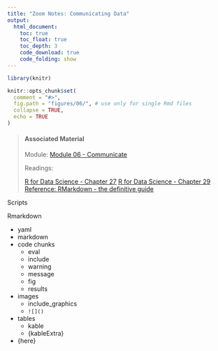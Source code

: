 ```yaml
---
title: "Zoom Notes: Communicating Data"
output:
  html_document:
    toc: true
    toc_float: true
    toc_depth: 3
    code_download: true
    code_folding: show
---
```


```r
library(knitr)

knitr::opts_chunk$set(
  comment = "#>",
  fig.path = "figures/06/", # use only for single Rmd files
  collapse = TRUE,
  echo = TRUE
)


```

> #### Associated Material
>
> Module: [Module 06 - Communicate](06-communicate.html)
>
> Readings:
>
> [R for Data Science - Chapter 27](https://r4ds.had.co.nz/r-markdown.html)
> [R for Data Science - Chapter 29](https://r4ds.had.co.nz/r-markdown-formats.html)
> [Reference: RMarkdown - the definitive guide](https://bookdown.org/yihui/rmarkdown/)


Scripts

Rmarkdown

- yaml
- markdown
- code chunks
  - eval
  - include
  - warning
  - message
  - fig
  - results
- images
  - include_graphics
  - `![]()`
- tables
  - kable
  - {kableExtra}

- {here}
